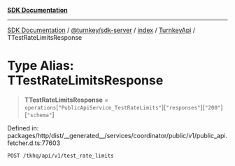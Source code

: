 [**SDK Documentation**](../../../../../../README.mdx)

***

[SDK Documentation](../../../../../../packages.mdx) / [@turnkey/sdk-server](../../../../README.mdx) / [index](../../../README.mdx) / [TurnkeyApi](../README.mdx) / TTestRateLimitsResponse

# Type Alias: TTestRateLimitsResponse

> **TTestRateLimitsResponse** = `operations`\[`"PublicApiService_TestRateLimits"`\]\[`"responses"`\]\[`"200"`\]\[`"schema"`\]

Defined in: packages/http/dist/\_\_generated\_\_/services/coordinator/public/v1/public\_api.fetcher.d.ts:77603

`POST /tkhq/api/v1/test_rate_limits`
